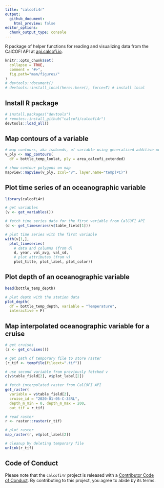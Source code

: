 ```yaml
---
title: "calcofi4r"
output:
  github_document:
    html_preview: false
editor_options: 
  chunk_output_type: console
---
```


R package of helper functions for reading and visualizing data from the CalCOFI API at [api.calcofi.io](https://api.calcofi.io).

```r
knitr::opts_chunk$set(
  collapse = TRUE,
  comment = "#>",
  fig.path="man/figures/"
)
# devtools::document()
# devtools::install_local(here::here(), force=T) # install local
```

## Install R package

```r
# install.packages("devtools")
# remotes::install_github("calcofi/calcofi4r")
devtools::load_all()
```

## Map contours of a variable

```r
# map contours, aka isobands, of variable using generalized additive model (GAM)
v_ply <- map_contours(
  df = bottle_temp_lonlat, ply = area_calcofi_extended)

# show contour polygons on map 
mapview::mapView(v_ply, zcol="v", layer.name="temp(ºC)")
```


## Plot time series of an oceanographic variable

```r
library(calcofi4r)

# get variables
(v <- get_variables())

# fetch time series data for the first variable from CalCOFI API
(d <- get_timeseries(v$table_field[1]))

# plot time series with the first variable
with(v[1,],
  plot_timeseries(
    # data and columns (from d)
    d, year, val_avg, val_sd,
    # plot attributes (from v)
    plot_title, plot_label, plot_color))
```

## Plot depth of an oceanographic variable

```r
head(bottle_temp_depth)

# plot depth with the station data
plot_depth(
  df = bottle_temp_depth, variable = "Temperature",
  interactive = F)
```

## Map interpolated oceanographic variable for a cruise

```r
# get cruises
(z <- get_cruises())

# get path of temporary file to store raster
(r_tif <- tempfile(fileext=".tif"))

# use second variable from previously fetched v
c(v$table_field[2], v$plot_label[2])

# fetch interpolated raster from CalCOFI API
get_raster(
  variable = v$table_field[2],
  cruise_id = "2020-01-05-C-33RL",
  depth_m_min = 0, depth_m_max = 200,
  out_tif = r_tif)

# read raster
r <- raster::raster(r_tif)

# plot raster
map_raster(r, v$plot_label[2])
```

```r
# cleanup by deleting temporary file
unlink(r_tif)
```

## Code of Conduct

Please note that the `calcofi4r` project is released with a [Contributor Code of Conduct](https://calcofi.github.io/calcofi4r/CODE_OF_CONDUCT.html). By contributing to this project, you agree to abide by its terms.
